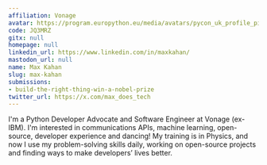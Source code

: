 ```yaml
---
affiliation: Vonage
avatar: https://program.europython.eu/media/avatars/pycon_uk_profile_pic_under_10mb_IHYslfb.png
code: JQ3MRZ
gitx: null
homepage: null
linkedin_url: https://www.linkedin.com/in/maxkahan/
mastodon_url: null
name: Max Kahan
slug: max-kahan
submissions:
- build-the-right-thing-win-a-nobel-prize
twitter_url: https://x.com/max_does_tech
---
```


I'm a Python Developer Advocate and Software Engineer at Vonage (ex-IBM). I'm interested in communications APIs, machine learning, open-source, developer experience and dancing! My training is in Physics, and now I use my problem-solving skills daily, working on open-source projects and finding ways to make developers’ lives better.
